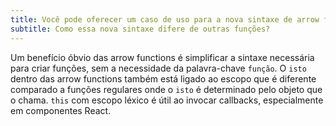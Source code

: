 ```yaml
---
title: Você pode oferecer um caso de uso para a nova sintaxe de arrow function =>?
subtitle: Como essa nova sintaxe difere de outras funções?
---
```


Um benefício óbvio das arrow functions é simplificar a sintaxe necessária para criar funções, sem a necessidade da palavra-chave `função`. O `isto` dentro das arrow functions também está ligado ao escopo que é diferente comparado a funções regulares onde o `isto` é determinado pelo objeto que o chama. `this` com escopo léxico é útil ao invocar callbacks, especialmente em componentes React.
